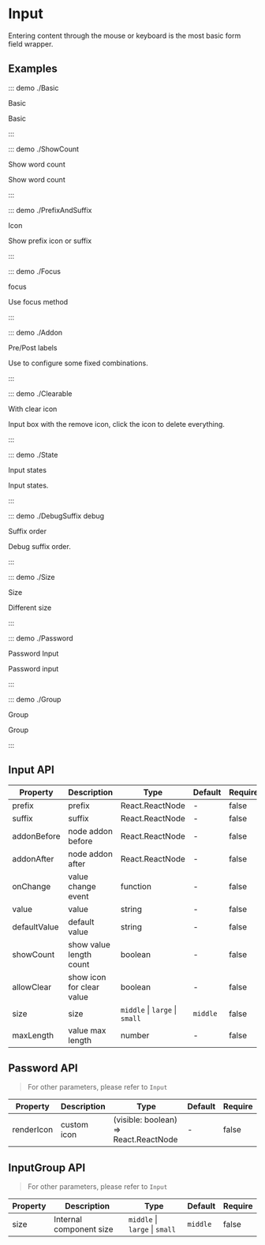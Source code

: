 # Input

Entering content through the mouse or keyboard is the most basic form field wrapper.

## Examples

::: demo ./Basic

Basic

Basic

:::

::: demo ./ShowCount

Show word count

Show word count

:::

::: demo ./PrefixAndSuffix

Icon

Show prefix icon or suffix

:::

::: demo ./Focus

focus

Use focus method

:::

::: demo ./Addon

Pre/Post labels

Use to configure some fixed combinations.

:::

::: demo ./Clearable

With clear icon

Input box with the remove icon, click the icon to delete everything.

:::

::: demo ./State

Input states

Input states.

:::

::: demo ./DebugSuffix debug

Suffix order

Debug suffix order.

:::

::: demo ./Size

Size

Different size

:::

::: demo ./Password

Password Input

Password input

:::

::: demo ./Group

Group

Group

:::

## Input API

| Property     | Description               | Type                           | Default  | Require |
| ------------ | ------------------------- | ------------------------------ | -------- | ------- |
| prefix       | prefix                    | React.ReactNode                | -        | false   |
| suffix       | suffix                    | React.ReactNode                | -        | false   |
| addonBefore  | node addon before         | React.ReactNode                | -        | false   |
| addonAfter   | node addon after          | React.ReactNode                | -        | false   |
| onChange     | value change event        | function                       | -        | false   |
| value        | value                     | string                         | -        | false   |
| defaultValue | default value             | string                         | -        | false   |
| showCount    | show value length count   | boolean                        | -        | false   |
| allowClear   | show icon for clear value | boolean                        | -        | false   |
| size         | size                      | `middle` \| `large` \| `small` | `middle` | false   |
| maxLength    | value max length          | number                         | -        | false   |

## Password API

> For other parameters, please refer to `Input`

| Property   | Description | Type                                  | Default | Require |
| ---------- | ----------- | ------------------------------------- | ------- | ------- |
| renderIcon | custom icon | (visible: boolean) => React.ReactNode | -       | false   |

## InputGroup API

> For other parameters, please refer to `Input`

| Property | Description             | Type                           | Default  | Require |
| -------- | ----------------------- | ------------------------------ | -------- | ------- |
| size     | Internal component size | `middle` \| `large` \| `small` | `middle` | false   |
